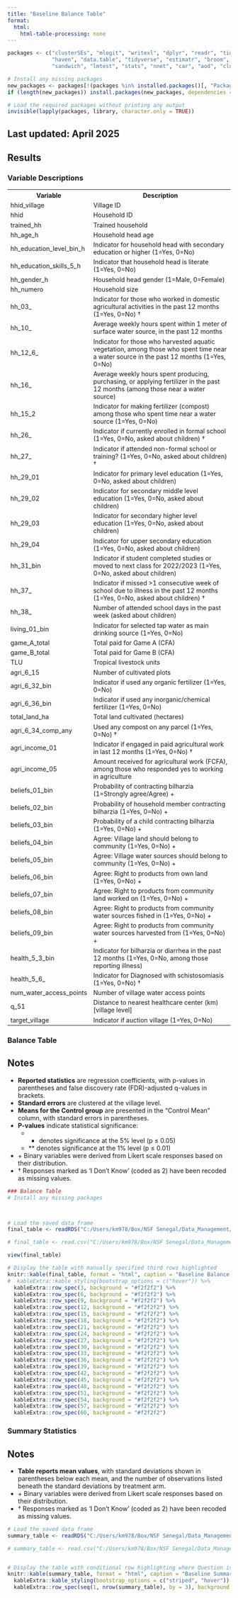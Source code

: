 ```yaml
---
title: "Baseline Balance Table"
format:
  html:
    html-table-processing: none
---
```



```r
packages <- c("clusterSEs", "mlogit", "writexl", "dplyr", "readr", "tidyr", 
              "haven", "data.table", "tidyverse", "estimatr", "broom", "kableExtra", 
              "sandwich", "lmtest", "stats", "nnet", "car", "aod", "clubSandwich", "quarto")

# Install any missing packages
new_packages <- packages[!(packages %in% installed.packages()[, "Package"])]
if (length(new_packages)) install.packages(new_packages, dependencies = TRUE)

# Load the required packages without printing any output
invisible(lapply(packages, library, character.only = TRUE))
```



## Last updated: April 2025

## Results {.panel-tabset}


::: {.panel-tabset}



### Variable Descriptions

<table style="width:100%; font-size: 14px;">
  <tr><th>Variable</th><th>Description</th></tr>
  <tr><td>hhid_village</td><td>Village ID</td></tr>
  <tr><td>hhid</td><td>Household ID</td></tr>
  <tr><td>trained_hh</td><td>Trained household</td></tr>
  <tr><td>hh_age_h</td><td>Household head age</td></tr>
  <tr><td>hh_education_level_bin_h</td><td>Indicator for household head with secondary education or higher (1=Yes, 0=No)</td></tr>
  <tr><td>hh_education_skills_5_h</td><td>Indicator that household head is literate (1=Yes, 0=No)</td></tr>
  <tr><td>hh_gender_h</td><td>Household head gender (1=Male, 0=Female)</td></tr>
  <tr><td>hh_numero</td><td>Household size</td></tr>
  <tr><td>hh_03_</td><td>Indicator for those who worked in domestic agricultural activities in the past 12 months (1=Yes, 0=No) †</td></tr>
  <tr><td>hh_10_</td><td>Average weekly hours spent within 1 meter of surface water source, in the past 12 months</td></tr>
  <tr><td>hh_12_6_</td><td>Indicator for those who harvested aquatic vegetation, among those who spent time near a water source in the past 12 months (1=Yes, 0=No)</td></tr>
  <tr><td>hh_16_</td><td>Average weekly hours spent producing, purchasing, or applying fertilizer in the past 12 months (among those near a water source)</td></tr>
  <tr><td>hh_15_2</td><td>Indicator for making fertilizer (compost) among those who spent time near a water source (1=Yes, 0=No)</td></tr>
  <tr><td>hh_26_</td><td>Indicator if currently enrolled in formal school (1=Yes, 0=No, asked about children) †</td></tr>
  <tr><td>hh_27_</td><td>Indicator if attended non-formal school or training? (1=Yes, 0=No, asked about children) †</td></tr>
  <tr><td>hh_29_01</td><td>Indicator for primary level education (1=Yes, 0=No, asked about children)</td></tr>
  <tr><td>hh_29_02</td><td>Indicator for secondary middle level education (1=Yes, 0=No, asked about children)</td></tr>
  <tr><td>hh_29_03</td><td>Indicator for secondary higher level education (1=Yes, 0=No, asked about children)</td></tr>
  <tr><td>hh_29_04</td><td>Indicator for upper secondary education (1=Yes, 0=No, asked about children)</td></tr>
  <tr><td>hh_31_bin</td><td>Indicator if student completed studies or moved to next class for 2022/2023 (1=Yes, 0=No, asked about children)</td></tr>
  <tr><td>hh_37_</td><td>Indicator if missed >1 consecutive week of school due to illness in the past 12 months (1=Yes, 0=No, asked about children) †</td></tr>
  <tr><td>hh_38_</td><td>Number of attended school days in the past week (asked about children)</td></tr>
  <tr><td>living_01_bin</td><td>Indicator for selected tap water as main drinking source (1=Yes, 0=No)</td></tr>
  <tr><td>game_A_total</td><td>Total paid for Game A (CFA)</td></tr>
  <tr><td>game_B_total</td><td>Total paid for Game B (CFA)</td></tr>
  <tr><td>TLU</td><td>Tropical livestock units</td></tr>
  <tr><td>agri_6_15</td><td>Number of cultivated plots</td></tr>
  <tr><td>agri_6_32_bin</td><td>Indicator if used any organic fertilizer (1=Yes, 0=No)</td></tr>
  <tr><td>agri_6_36_bin</td><td>Indicator if used any inorganic/chemical fertilizer (1=Yes, 0=No)</td></tr>
  <tr><td>total_land_ha</td><td>Total land cultivated (hectares)</td></tr>
  <tr><td>agri_6_34_comp_any</td><td>Used any compost on any parcel (1=Yes, 0=No) †</td></tr>
  <tr><td>agri_income_01</td><td>Indicator if engaged in paid agricultural work in last 12 months (1=Yes, 0=No) †</td></tr>
  <tr><td>agri_income_05</td><td>Amount received for agricultural work (FCFA), among those who responded yes to working in agriculture</td></tr>
  <tr><td>beliefs_01_bin</td><td>Probability of contracting bilharzia (1=Strongly agree/Agree) +</td></tr>
  <tr><td>beliefs_02_bin</td><td>Probability of household member contracting bilharzia (1=Yes, 0=No) +</td></tr>
  <tr><td>beliefs_03_bin</td><td>Probability of a child contracting bilharzia (1=Yes, 0=No) +</td></tr>
  <tr><td>beliefs_04_bin</td><td>Agree: Village land should belong to community (1=Yes, 0=No) +</td></tr>
  <tr><td>beliefs_05_bin</td><td>Agree: Village water sources should belong to community (1=Yes, 0=No) +</td></tr>
  <tr><td>beliefs_06_bin</td><td>Agree: Right to products from own land (1=Yes, 0=No) +</td></tr>
  <tr><td>beliefs_07_bin</td><td>Agree: Right to products from community land worked on (1=Yes, 0=No) +</td></tr>
  <tr><td>beliefs_08_bin</td><td>Agree: Right to products from community water sources fished in (1=Yes, 0=No) +</td></tr>
  <tr><td>beliefs_09_bin</td><td>Agree: Right to products from community water sources harvested from (1=Yes, 0=No) +</td></tr>
  <tr><td>health_5_3_bin</td><td>Indicator for bilharzia or diarrhea in the past 12 months (1=Yes, 0=No, among those reporting illness)</td></tr>
  <tr><td>health_5_6_</td><td>Indicator for Diagnosed with schistosomiasis (1=Yes, 0=No) †</td></tr>
  <tr><td>num_water_access_points</td><td>Number of village water access points</td></tr>
  <tr><td>q_51</td><td>Distance to nearest healthcare center (km) [village level]</td></tr>
  <tr><td>target_village</td><td>Indicator if auction village (1=Yes, 0=No)</td></tr>
</table>


### Balance Table


## Notes

- **Reported statistics** are regression coefficients, with p-values in parentheses and false discovery rate (FDR)-adjusted q-values in brackets.
- **Standard errors** are clustered at the village level.
- **Means for the Control group** are presented in the "Control Mean" column, with standard errors in parentheses.
- **P-values** indicate statistical significance:
  - * denotes significance at the 5% level (p ≤ 0.05)
  - ** denotes significance at the 1% level (p ≤ 0.01)
- \+ Binary variables were derived from Likert scale responses based on their distribution.
- † Responses marked as 'I Don't Know' (coded as 2) have been recoded as missing values.


```r

### Balance Table
# Install any missing packages



# Load the saved data frame
final_table <- readRDS("C:/Users/km978/Box/NSF Senegal/Data_Management/Output/Analysis/Balance_Tables/final_table.rds")

# final_table <- read.csv("C:/Users/km978/Box/NSF Senegal/Data_Management/Output/Analysis/Balance_Tables/final_table.csv")

view(final_table)

# Display the table with manually specified third rows highlighted
knitr::kable(final_table, format = "html", caption = "Baseline Balance Table") %>%
#  kableExtra::kable_styling(bootstrap_options = c("hover")) %>%
  kableExtra::row_spec(3, background = "#f2f2f2") %>%
  kableExtra::row_spec(6, background = "#f2f2f2") %>%
  kableExtra::row_spec(9, background = "#f2f2f2") %>%
  kableExtra::row_spec(12, background = "#f2f2f2") %>%
  kableExtra::row_spec(15, background = "#f2f2f2") %>%
  kableExtra::row_spec(18, background = "#f2f2f2") %>%
  kableExtra::row_spec(21, background = "#f2f2f2") %>%
  kableExtra::row_spec(24, background = "#f2f2f2") %>%
  kableExtra::row_spec(27, background = "#f2f2f2") %>%
  kableExtra::row_spec(30, background = "#f2f2f2") %>%
  kableExtra::row_spec(33, background = "#f2f2f2") %>%
  kableExtra::row_spec(36, background = "#f2f2f2") %>%
  kableExtra::row_spec(39, background = "#f2f2f2") %>%
  kableExtra::row_spec(42, background = "#f2f2f2") %>%
  kableExtra::row_spec(45, background = "#f2f2f2") %>%
  kableExtra::row_spec(48, background = "#f2f2f2") %>%
  kableExtra::row_spec(51, background = "#f2f2f2") %>%
  kableExtra::row_spec(54, background = "#f2f2f2") %>%
  kableExtra::row_spec(57, background = "#f2f2f2") %>%
  kableExtra::row_spec(60, background = "#f2f2f2")


```

### Summary Statistics

## Notes

- **Table reports mean values**, with standard deviations shown in parentheses below each mean, and the number of observations listed beneath the standard deviations by treatment arm.
- \+ Binary variables were derived from Likert scale responses based on their distribution.
- † Responses marked as 'I Don't Know' (coded as 2) have been recoded as missing values.


```r
# Load the saved data frame
summary_table <- readRDS("C:/Users/km978/Box/NSF Senegal/Data_Management/Output/Analysis/Balance_Tables/summary_table.rds")

# summary_table <- read.csv("C:/Users/km978/Box/NSF Senegal/Data_Management/Output/Analysis/Balance_Tables/summary_table.csv")


# Display the table with conditional row highlighting where Question is not empty
knitr::kable(summary_table, format = "html", caption = "Baseline Summary Statistics") %>%
  kableExtra::kable_styling(bootstrap_options = c("striped", "hover")) %>%
  kableExtra::row_spec(seq(1, nrow(summary_table), by = 3), background = "#f2f2f2")


```


:::


